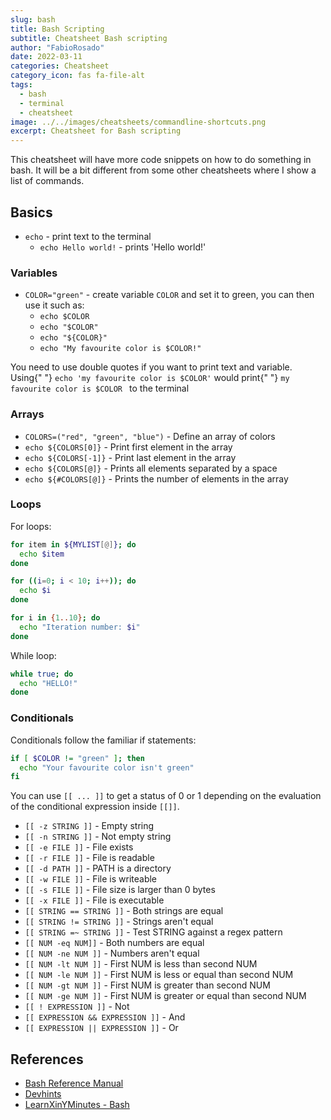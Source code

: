 ```yaml
---
slug: bash
title: Bash Scripting
subtitle: Cheatsheet Bash scripting
author: "FabioRosado"
date: 2022-03-11
categories: Cheatsheet
category_icon: fas fa-file-alt
tags:
  - bash
  - terminal
  - cheatsheet
image: ../../images/cheatsheets/commandline-shortcuts.png
excerpt: Cheatsheet for Bash scripting
---
```



This cheatsheet will have more code snippets on how to do something in bash. It will be a bit different from some other cheatsheets where I show a list of commands.

## Basics

- `echo` - print text to the terminal
  - `echo Hello world!` - prints 'Hello world!'

### Variables

- `COLOR="green"` - create variable `COLOR` and set it to green, you can then use it such as:
  - `echo $COLOR`
  - `echo "$COLOR"`
  - `echo "${COLOR}"`
  - `echo "My favourite color is $COLOR!"`

<Note>
  You need to use double quotes if you want to print text and variable. Using{" "}
  <code>echo 'my favourite color is $COLOR'</code> would print{" "}
  <code>my favourite color is $COLOR </code> to the terminal
</Note>

### Arrays

- `COLORS=("red", "green", "blue")` - Define an array of colors
- `echo ${COLORS[0]}` - Print first element in the array
- `echo ${COLORS[-1]}` - Print last element in the array
- `echo ${COLORS[@]}` - Prints all elements separated by a space
- `echo ${#COLORS[@]}` - Prints the number of elements in the array

### Loops

For loops:

```bash
for item in ${MYLIST[@]}; do
  echo $item
done
```

```bash
for ((i=0; i < 10; i++)); do
  echo $i
done
```

```bash
for i in {1..10}; do
  echo "Iteration number: $i"
done
```

While loop:

```bash
while true; do
  echo "HELLO!"
done
```

### Conditionals

Conditionals follow the familiar if statements:

```bash
if [ $COLOR != "green" ]; then
  echo "Your favourite color isn't green"
fi
```

You can use `[[ ... ]]` to get a status of 0 or 1 depending on the evaluation of the conditional expression inside `[[]]`.

- `[[ -z STRING ]]` - Empty string
- `[[ -n STRING ]]` - Not empty string
- `[[ -e FILE ]]` - File exists
- `[[ -r FILE ]]` - File is readable
- `[[ -d PATH ]]` - PATH is a directory
- `[[ -w FILE ]]` - File is writeable
- `[[ -s FILE ]]` - File size is larger than 0 bytes
- `[[ -x FILE ]]` - File is executable
- `[[ STRING == STRING ]]` - Both strings are equal
- `[[ STRING != STRING ]]` - Strings aren't equal
- `[[ STRING =~ STRING ]]` - Test STRING against a regex pattern
- `[[ NUM -eq NUM]]` - Both numbers are equal
- `[[ NUM -ne NUM ]]` - Numbers aren't equal
- `[[ NUM -lt NUM ]]` - First NUM is less than second NUM
- `[[ NUM -le NUM ]]` - First NUM is less or equal than second NUM
- `[[ NUM -gt NUM ]]` - First NUM is greater than second NUM
- `[[ NUM -ge NUM ]]` - First NUM is greater or equal than second NUM
- `[[ ! EXPRESSION ]]` - Not
- `[[ EXPRESSION && EXPRESSION ]]` - And
- `[[ EXPRESSION || EXPRESSION ]]` - Or

## References

- [Bash Reference Manual](https://www.gnu.org/savannah-checkouts/gnu/bash/manual/bash.html)
- [Devhints](https://devhints.io/bash#conditionals)
- [LearnXinYMinutes - Bash](https://learnxinyminutes.com/docs/bash/)
